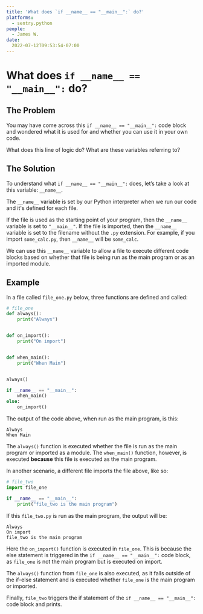 ```yaml
---
title: 'What does `if __name__ == "__main__":` do?'
platforms:
  - sentry.python
people:
  - James W.
date:
  2022-07-12T09:53:54-07:00
---
```


# What does `if __name__ == "__main__":` do?

## The Problem

You may have come across this `if __name__ == "__main__":` code block and wondered what it is used for and whether you can use it in your own code.

What does this line of logic do? What are these variables referring to?

## The Solution

To understand what `if __name__ == "__main__":` does, let’s take a look at this variable: `__name__`.

The `__name__` variable is set by our Python interpreter when we run our code and it's defined for each file.

If the file is used as the starting point of your program, then the `__name__` variable is set to `"__main__"`. If the file is imported, then the `__name__` variable is set to the filename without the `.py` extension. For example, if you import `some_calc.py`, then `__name__` will be `some_calc`.

We can use this `__name__` variable to allow a file to execute different code blocks based on whether that file is being run as the main program or as an imported module.

## Example

In a file called `file_one.py` below, three functions are defined and called:

```python
# file_one
def always():
    print("Always")


def on_import():
    print("On import")


def when_main():
    print("When Main")


always()

if __name__ == "__main__":
    when_main()
else:
    on_import()

```

The output of the code above, when run as the main program, is this:

```output
Always
When Main
```

The `always()` function is executed whether the file is run as the main program or imported as a module. The `when_main()` function, however, is executed **because** this file is executed as the main program.


In another scenario, a different file imports the file above, like so:

```python
# file_two
import file_one

if __name__ == "__main__":
    print("file_two is the main program")

```

If this `file_two.py` is run as the main program, the output will be:

```output
Always
On import
file_two is the main program
```

Here the `on_import()` function is executed in `file_one`. This is because the else statement is triggered in the `if __name__ == "__main__":` code block, as `file_one` is not the main program but is executed on import.

The `always()` function from `file_one` is also executed, as it falls outside of the if-else statement and is executed whether `file_one` is the main program or imported.

Finally, `file_two` triggers the if statement of the `if __name__ == "__main__":` code block and prints.
